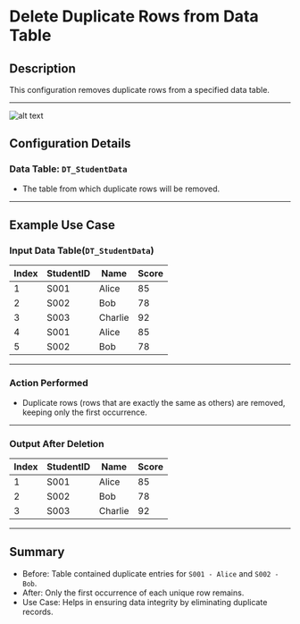 # Delete Duplicate Rows from Data Table

## Description

This configuration removes duplicate rows from a specified data table.

---

![alt text](../assets/datatable/delete-duplicate-rows-from-data-table.png)

## Configuration Details

### Data Table: `DT_StudentData`

- The table from which duplicate rows will be removed.

---

## Example Use Case

### Input Data Table(`DT_StudentData`)

| Index | StudentID | Name    | Score |
|-------|----------|---------|------|
| 1     | S001     | Alice   | 85   |
| 2     | S002     | Bob     | 78   |
| 3     | S003     | Charlie | 92   |
| 4     | S001     | Alice   | 85   |
| 5     | S002     | Bob     | 78   |

---

### Action Performed

- Duplicate rows (rows that are exactly the same as others) are removed, keeping only the first occurrence.

---

### Output After Deletion

| Index | StudentID | Name    | Score |
|-------|----------|---------|------|
| 1     | S001     | Alice   | 85   |
| 2     | S002     | Bob     | 78   |
| 3     | S003     | Charlie | 92   |

---

## Summary

- Before: Table contained duplicate entries for `S001 - Alice` and `S002 - Bob`.
- After: Only the first occurrence of each unique row remains.
- Use Case: Helps in ensuring data integrity by eliminating duplicate records.